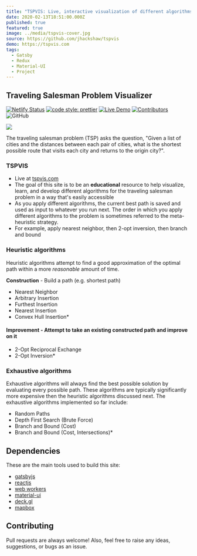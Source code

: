 ```yaml
---
title: "TSPVIS: Live, interactive visualization of different algorithms for solving the traveling salesman problem"
date: 2020-02-13T18:51:00.000Z
published: true
featured: true
image: ../media/tspvis-cover.jpg
source: https://github.com/jhackshaw/tspvis
demo: https://tspvis.com
tags:
  - Gatsby
  - Redux
  - Material-UI
  - Project
---
```


## Traveling Salesman Problem Visualizer

[![Netlify Status](https://api.netlify.com/api/v1/badges/e21365cc-96a9-4649-9ad2-a35bb42d4a9f/deploy-status)](https://app.netlify.com/sites/tspvis/deploys)
[![code style: prettier](https://img.shields.io/badge/code_style-prettier-ff69b4.svg)](https://github.com/prettier/prettier)
[![Live Demo](https://img.shields.io/badge/demo-online-green.svg)](https://tspvis.com)
[![Contributors](https://img.shields.io/github/contributors/jhackshaw/tspvis)](https://github.com/jhackshaw/tspvis/graphs/contributors)
![GitHub](https://img.shields.io/github/license/jhackshaw/tspvis)

![](https://media.giphy.com/media/LPkQ56C9z0iSv9Hs9D/giphy.gif)

The traveling salesman problem (TSP) asks the question, "Given a list of cities and the distances between each pair of cities, what is the shortest possible route that visits each city and returns to the origin city?".

### TSPVIS

- Live at [tspvis.com](https://tspvis.com)
- The goal of this site is to be an **educational** resource to help visualize, learn, and develop different algorithms for the traveling salesman problem in a way that's easily accessible
- As you apply different algorithms, the current best path is saved and used as input to whatever you run next. The order in which you apply different algorithms to the problem is sometimes referred to the meta-heuristic strategy.
- For example, apply nearest neighbor, then 2-opt inversion, then branch and bound

### Heuristic algorithms

Heuristic algorithms attempt to find a good approximation of the optimal path within a more _reasonable_ amount of time.

**Construction** - Build a path (e.g. shortest path)

- Nearest Neighbor
- Arbitrary Insertion
- Furthest Insertion
- Nearest Insertion
- Convex Hull Insertion\*

#### **Improvement** - Attempt to take an existing constructed path and improve on it

- 2-Opt Reciprocal Exchange
- 2-Opt Inversion\*

### Exhaustive algorithms

Exhaustive algorithms will always find the best possible solution by evaluating every possible path. These algorithms are typically significantly more expensive then the heuristic algorithms discussed next. The exhaustive algorithms implemented so far include:

- Random Paths
- Depth First Search (Brute Force)
- Branch and Bound (Cost)
- Branch and Bound (Cost, Intersections)\*

## Dependencies

These are the main tools used to build this site:

- [gatsbyjs](https://www.gatsbyjs.org)
- [reactjs](https://reactjs.org)
- [web workers](https://developer.mozilla.org/en-US/docs/Web/API/Web_Workers_API)
- [material-ui](https://material-ui.com/)
- [deck.gl](https://deck.gl/#/)
- [mapbox](https://www.mapbox.com/)

## Contributing

Pull requests are always welcome! Also, feel free to raise any ideas, suggestions, or bugs as an issue.
